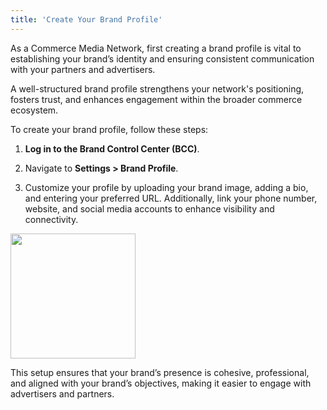 ```yaml
---
title: 'Create Your Brand Profile'
---
```


As a Commerce Media Network, first creating a brand profile is vital to establishing your brand’s identity and ensuring consistent communication with your partners and advertisers.

A well-structured brand profile strengthens your network's positioning, fosters trust, and enhances engagement within the broader commerce ecosystem.

To create your brand profile, follow these steps:

1.  **Log in to the Brand Control Center (BCC)**.
    
2.  Navigate to **Settings > Brand Profile**.
    
3.  Customize your profile by uploading your brand image, adding a bio, and entering your preferred URL. Additionally, link your phone number, website, and social media accounts to enhance visibility and connectivity.
    
<img height="200" src="/visual-aids/retail_media/build/create_your_brand_profile/Settings_Brand Profile.jpg" />


This setup ensures that your brand’s presence is cohesive, professional, and aligned with your brand’s objectives, making it easier to engage with advertisers and partners.
